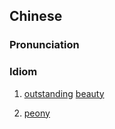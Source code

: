 ==Chinese==
{{zh-forms|s=天香国色|type=22|lit=[[divine]] [[fragrance]], [[national]] [[grace]]}}

===Pronunciation===
{{zh-pron
|m=tiānxiāng guósè
|cat=id
}}

===Idiom===
{{zh-idiom}}

# {{lb|zh|figurative}} [[outstanding]] [[beauty]]
# {{lb|zh|figurative}} [[peony]]